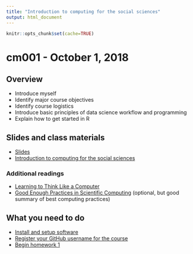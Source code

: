 ```yaml
---
title: "Introduction to computing for the social sciences"
output: html_document
---
```


```r
knitr::opts_chunk$set(cache=TRUE)
```

# cm001 - October 1, 2018

## Overview

* Introduce myself
* Identify major course objectives
* Identify course logistics
* Introduce basic principles of data science workflow and programming
* Explain how to get started in R

## Slides and class materials

* [Slides](extras/cm001_slides.html)
* [Introduction to computing for the social sciences](block001_intro.html)

### Additional readings

* [Learning to Think Like a Computer](https://www.nytimes.com/2017/04/04/education/edlife/teaching-students-computer-code.html?_r=0)
* [Good Enough Practices in Scientific Computing](http://journals.plos.org/ploscompbiol/article?id=10.1371/journal.pcbi.1005510) (optional, but good summary of best computing practices)

## What you need to do

* [Install and setup software](setup00.html)
* [Register your GitHub username for the course](https://goo.gl/forms/mvwVaTWfoZN6fn4Z2)
* [Begin homework 1](hw01-edit-README.html)
